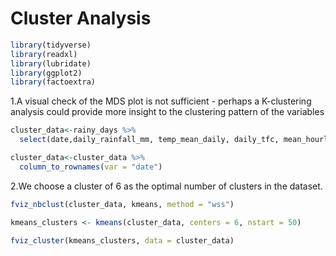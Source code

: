 # Cluster Analysis


```r
library(tidyverse)
library(readxl)
library(lubridate)
library(ggplot2)
library(factoextra)

```



1.A visual check of the MDS plot is not sufficient - perhaps a K-clustering analysis could provide more insight to the clustering pattern of the variables

```r

cluster_data<-rainy_days %>% 
  select(date,daily_rainfall_mm, temp_mean_daily, daily_tfc, mean_hourly_tfc)

cluster_data<-cluster_data %>% 
  column_to_rownames(var = "date")
```

2.We choose a cluster of 6 as the optimal number of clusters in the dataset.
```r
fviz_nbclust(cluster_data, kmeans, method = "wss")
```


```r
kmeans_clusters <- kmeans(cluster_data, centers = 6, nstart = 50)

fviz_cluster(kmeans_clusters, data = cluster_data)
```